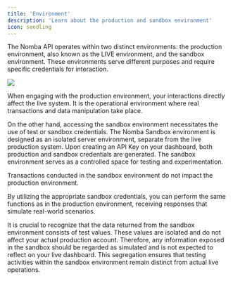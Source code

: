 ```yaml
---
title: 'Environment'
description: 'Learn about the production and sandbox environment'
icon: seedling
---
```



The Nomba API operates within two distinct environments: the production environment, also known as the LIVE environment, and the sandbox environment. These environments serve different purposes and require specific credentials for interaction.

<Frame caption="Production/Sandbox Keys">
    <img src="/images/environment-1.png" style={{ borderRadius: '0.5rem' }} loading="lazy" />
</Frame>

When engaging with the production environment, your interactions directly affect the live system. It is the operational environment where real transactions and data manipulation take place.

On the other hand, accessing the sandbox environment necessitates the use of test or sandbox credentials. The Nomba Sandbox environment is designed as an isolated server environment, separate from the live production system. Upon creating an API Key on your dashboard, both production and sandbox credentials are generated. The sandbox environment serves as a controlled space for testing and experimentation. 

<Note> 
Transactions conducted in the sandbox environment do not impact the production environment.
</Note>

By utilizing the appropriate sandbox credentials, you can perform the same functions as in the production environment, receiving responses that simulate real-world scenarios.

It is crucial to recognize that the data returned from the sandbox environment consists of test values. These values are isolated and do not affect your actual production account. Therefore, any information exposed in the sandbox should be regarded as simulated and is not expected to reflect on your live dashboard. This segregation ensures that testing activities within the sandbox environment remain distinct from actual live operations.
